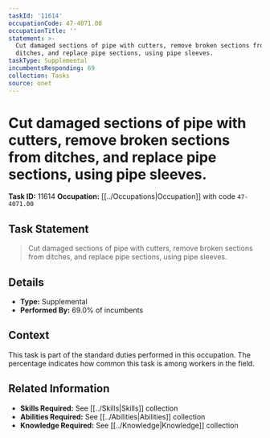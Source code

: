 ```yaml
---
taskId: '11614'
occupationCode: 47-4071.00
occupationTitle: ''
statement: >-
  Cut damaged sections of pipe with cutters, remove broken sections from
  ditches, and replace pipe sections, using pipe sleeves.
taskType: Supplemental
incumbentsResponding: 69
collection: Tasks
source: onet
---
```

# Cut damaged sections of pipe with cutters, remove broken sections from ditches, and replace pipe sections, using pipe sleeves.

**Task ID:** 11614
**Occupation:** [[../Occupations|Occupation]] with code `47-4071.00`

## Task Statement

> Cut damaged sections of pipe with cutters, remove broken sections from ditches, and replace pipe sections, using pipe sleeves.

## Details

- **Type:** Supplemental
- **Performed By:** 69.0% of incumbents

## Context

This task is part of the standard duties performed in this occupation. The percentage indicates how common this task is among workers in the field.

## Related Information

- **Skills Required:** See [[../Skills|Skills]] collection
- **Abilities Required:** See [[../Abilities|Abilities]] collection
- **Knowledge Required:** See [[../Knowledge|Knowledge]] collection
